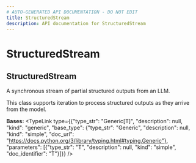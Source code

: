 ```yaml
---
# AUTO-GENERATED API DOCUMENTATION - DO NOT EDIT
title: StructuredStream
description: API documentation for StructuredStream
---
```


# StructuredStream

## <ApiType type="Class" path="StructuredStream" symbolName="StructuredStream" /> StructuredStream

A synchronous stream of partial structured outputs from an LLM.

This class supports iteration to process structured outputs as they arrive from the
model.

**Bases:** 
<TypeLink type={{"type_str": "Generic[T]", "description": null, "kind": "generic", "base_type": {"type_str": "Generic", "description": null, "kind": "simple", "doc_url": "https://docs.python.org/3/library/typing.html#typing.Generic"}, "parameters": [{"type_str": "T", "description": null, "kind": "simple", "doc_identifier": "T"}]}} />

